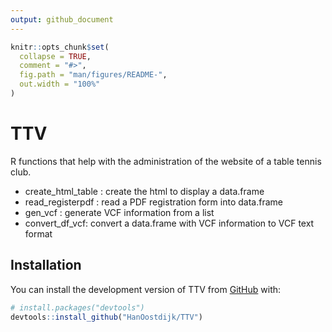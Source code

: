 ```yaml
---
output: github_document
---
```


<!-- README.md is generated from README.Rmd. Please edit that file -->

```r
knitr::opts_chunk$set(
  collapse = TRUE,
  comment = "#>",
  fig.path = "man/figures/README-",
  out.width = "100%"
)
```

# TTV

<!-- badges: start -->
<!-- badges: end -->

R functions that help with the administration of the website of a table tennis club.

- create_html_table : create the html to display a data.frame
- read_registerpdf : read a PDF registration form into data.frame
- gen_vcf : generate VCF information from a list
- convert_df_vcf:	convert a data.frame with VCF information to VCF text format

## Installation

You can install the development version of TTV from [GitHub](https://github.com/) with:

``` r
# install.packages("devtools")
devtools::install_github("HanOostdijk/TTV")
```

